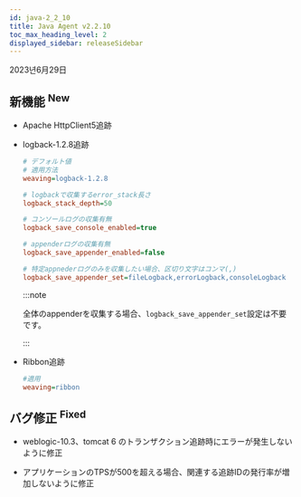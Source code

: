 ```yaml
---
id: java-2_2_10
title: Java Agent v2.2.10
toc_max_heading_level: 2
displayed_sidebar: releaseSidebar
---
```


2023년6月29日

## 新機能 <sup><Status>New</Status></sup>

- Apache HttpClient5追跡

- logback-1.2.8追跡

  ```ini title='whatap.conf'
  # デフォルト値 
  # 適用方法
  weaving=logback-1.2.8

  # logbackで収集するerror_stack長さ
  logback_stack_depth=50

  # コンソールログの収集有無
  logback_save_console_enabled=true

  # appenderログの収集有無
  logback_save_appender_enabled=false

  # 特定appnederログのみを収集したい場合、区切り文字はコンマ(,)
  logback_save_appender_set=fileLogback,errorLogback,consoleLogback
  ```

  :::note

  全体のappenderを収集する場合、`logback_save_appender_set`設定は不要です。

  :::

- Ribbon追跡

  ```ini title='whatap.conf'
  #適用
  weaving=ribbon
  ```

## バグ修正 <sup><Status>Fixed</Status></sup>

- weblogic-10.3、tomcat 6 のトランザクション追跡時にエラーが発生しないように修正

- アプリケーションのTPSが500を超える場合、関連する追跡IDの発行率が増加しないように修正
